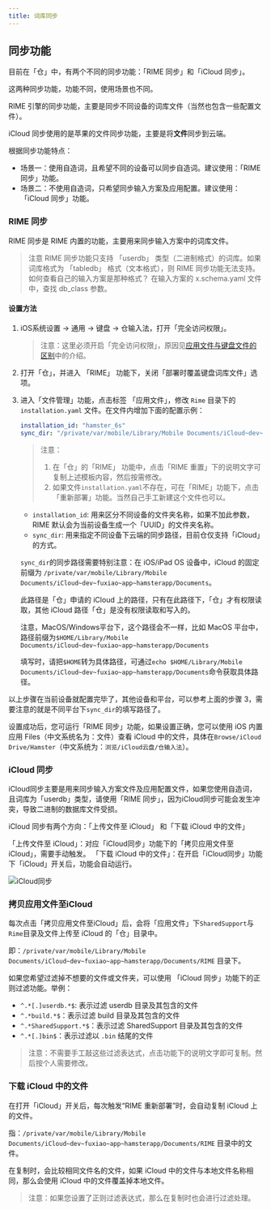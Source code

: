 ```yaml
---
title: 词库同步
---
```



## 同步功能

目前在「仓」中，有两个不同的同步功能：「RIME 同步」和「iCloud 同步」。

这两种同步功能，功能不同，使用场景也不同。

RIME 引擎的同步功能，主要是同步不同设备的词库文件（当然也包含一些配置文件）。

iCloud 同步使用的是苹果的文件同步功能，主要是将**文件**同步到云端。

根据同步功能特点：

* 场景一：使用自造词，且希望不同的设备可以同步自造词。建议使用：「RIME 同步」功能。
* 场景二：不使用自造词，只希望同步输入方案及应用配置。建议使用：「iCloud 同步」功能。


### RIME 同步

RIME 同步是 RIME 内置的功能，主要用来同步输入方案中的词库文件。

> 注意
> RIME 同步功能只支持 「userdb」 类型（二进制格式）的词库。如果词库格式为 「tabledb」 格式（文本格式），则 RIME 同步功能无法支持。
> 如何查看自己的输入方案是那种格式？
> 在输入方案的 x.schema.yaml 文件中，查找 db_class 参数。

#### 设置方法

1. iOS系统设置 -> 通用 -> 键盘 -> 仓输入法，打开「完全访问权限」。

    > 注意：这里必须开启「完全访问权限」，原因见[应用文件与键盘文件的区别](FilesManager.html#应用文件与键盘文件的区别)中的介绍。

2. 打开「仓」，并进入 「RIME」 功能下，关闭「部署时覆盖键盘词库文件」选项。

3. 进入「文件管理」功能，点击标签 「应用文件」，修改 `Rime` 目录下的 `installation.yaml` 文件。在文件内增加下面的配置示例：

    ```yaml
    installation_id: "hamster_6s"
    sync_dir: "/private/var/mobile/Library/Mobile Documents/iCloud~dev~fuxiao~app~hamsterapp/Documents/sync"
    ```

    > 注意：
    > 1. 在「仓」的「RIME」 功能中，点击「RIME 重置」下的说明文字可复制上述模板内容，然后按需修改。
    > 2. 如果文件`installation.yaml`不存在，可在「RIME」功能下，点击「重新部署」功能。当然自己手工新建这个文件也可以。

    * `installation_id`: 用来区分不同设备的文件夹名称，如果不加此参数，RIME 默认会为当前设备生成一个「UUID」的文件夹名称。
    * `sync_dir`: 用来指定不同设备下云端的同步路径，目前仓仅支持「iCloud」的方式。

    `sync_dir`的同步路径需要特别注意：在 iOS/iPad OS 设备中，iCloud 的固定前缀为 `/private/var/mobile/Library/Mobile Documents/iCloud~dev~fuxiao~app~hamsterapp/Documents`。

    此路径是「仓」申请的 iCloud 上的路径，只有在此路径下，「仓」才有权限读取，其他 iCloud 路径「仓」是没有权限读取和写入的。

    注意，MacOS/Windows平台下，这个路径会不一样，比如 MacOS 平台中，路径前缀为`$HOME/Library/Mobile Documents/iCloud~dev~fuxiao~app~hamsterapp/Documents`

    填写时，请把`$HOME`转为具体路径，可通过`echo $HOME/Library/Mobile Documents/iCloud~dev~fuxiao~app~hamsterapp/Documents`命令获取具体路径。


以上步骤在当前设备就配置完毕了，其他设备和平台，可以参考上面的步骤 3，需要注意的就是不同平台下`sync_dir`的填写路径了。

设置成功后，您可运行「RIME 同步」功能，如果设置正确，您可以使用 iOS 内置应用 Files（中文系统名为：文件）查看 iCloud 中的文件，具体在`Browse/iCloud Drive/Hamster`（中文系统为：`浏览/iCloud云盘/仓输入法`）。

### iCloud 同步

iCloud同步主要是用来同步输入方案文件及应用配置文件，如果您使用自造词，且词库为「userdb」类型，请使用「RIME 同步」，因为iCloud同步可能会发生冲突，导致二进制的数据库文件受损。

iCloud 同步有两个方向：「上传文件至 iCloud」 和「下载 iCloud 中的文件」

「上传文件至 iCloud」：对应「iCloud同步」功能下的「拷贝应用文件至iCloud」，需要手动触发。
「下载 iCloud 中的文件」：在开启「iCloud同步」功能下「iCloud」开关后，功能会自动运行。

<Image src={syncImage} alt="iCloud同步" />

### 拷贝应用文件至iCloud

每次点击「拷贝应用文件至iCloud」后，会将「应用文件」下`SharedSupport`与`Rime`目录及文件上传至 iCloud 的「仓」目录中。

即：`/private/var/mobile/Library/Mobile Documents/iCloud~dev~fuxiao~app~hamsterapp/Documents/RIME` 目录下。

如果您希望过滤掉不想要的文件或文件夹，可以使用 「iCloud 同步」功能下的正则过滤功能。举例：

* `^.*[.]userdb.*$`: 表示过滤 userdb 目录及其包含的文件
* `^.*build.*$`：表示过滤 build 目录及其包含的文件
* `^.*SharedSupport.*$`：表示过滤 SharedSupport 目录及其包含的文件
* `^.*[.]bin$`：表示过滤以 `.bin` 结尾的文件

> 注意：不需要手工敲这些过滤表达式，点击功能下的说明文字即可复制。然后按个人需要修改。

### 下载 iCloud 中的文件

在打开「iCloud」开关后，每次触发“RIME 重新部署”时，会自动复制 iCloud 上的文件。

指：`/private/var/mobile/Library/Mobile Documents/iCloud~dev~fuxiao~app~hamsterapp/Documents/RIME` 目录中的文件。

在复制时，会比较相同文件名的文件，如果 iCloud 中的文件与本地文件名称相同，那么会使用 iCloud 中的文件覆盖掉本地文件。

> 注意：如果您设置了正则过滤表达式，那么在复制时也会进行过滤处理。
